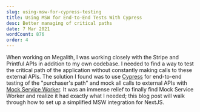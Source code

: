 ```yaml
---
slug: using-msw-for-cypress-testing
title: Using MSW for End-to-End Tests With Cypress
desc: Better managing of critical paths
date: 7 Mar 2021
wordCount: 876
order: 4
---
```


When working on Megalith, I was working closely with the Stripe and Printful APIs in addition to my own codebase. I needed to find a way to test the critical path of the application without constantly making calls to these external APIs. The solution I found was to use [Cypress](https://www.cypress.io/) for end-to-end testing of the "purchaser's path" and mock all calls to external APIs with [Mock Service Worker](https://mswjs.io/). It was an immense relief to finally find Mock Service Worker and realize it had exactly what I needed; this blog post will walk through how to set up a simplified MSW integration for NextJS.